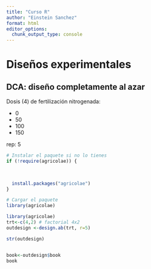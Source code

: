 ```yaml
---
title: "Curso R"
author: "Einstein Sanchez"
format: html
editor_options: 
  chunk_output_type: console
---
```


# Diseños experimentales

## DCA: diseño completamente al azar

Dosis (4) de fertilización nitrogenada:

- 0
- 50
- 100
- 150

rep: 5

```r
# Instalar el paquete si no lo tienes
if (!require(agricolae)) {
  

  
  install.packages("agricolae")
}

# Cargar el paquete
library(agricolae)

library(agricolae)
trt<-c(4,2) # factorial 4x2
outdesign <-design.ab(trt, r=5)

str(outdesign)


book<-outdesign$book 
book

```

